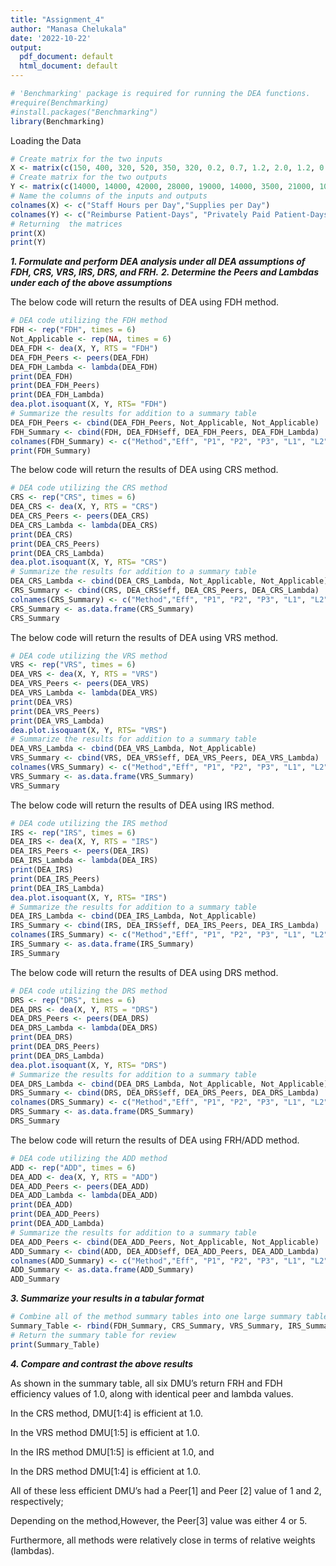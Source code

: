 ---
title: "Assignment_4"
author: "Manasa Chelukala"
date: '2022-10-22'
output:
  pdf_document: default
  html_document: default
---
```{r}
# 'Benchmarking' package is required for running the DEA functions.
#require(Benchmarking)
#install.packages("Benchmarking")
library(Benchmarking)
```

Loading the Data
```{r}
# Create matrix for the two inputs
X <- matrix(c(150, 400, 320, 520, 350, 320, 0.2, 0.7, 1.2, 2.0, 1.2, 0.7), ncol = 2)
# Create matrix for the two outputs
Y <- matrix(c(14000, 14000, 42000, 28000, 19000, 14000, 3500, 21000, 10500, 42000, 25000, 15000), ncol = 2)
# Name the columns of the inputs and outputs
colnames(X) <- c("Staff Hours per Day","Supplies per Day")
colnames(Y) <- c("Reimburse Patient-Days", "Privately Paid Patient-Days")
# Returning  the matrices 
print(X)
print(Y)
```
***1. Formulate and perform DEA analysis under all DEA assumptions of FDH, CRS, VRS, IRS, DRS, and FRH.***
***2. Determine the Peers and Lambdas under each of the above assumptions***

The below code will return the results of DEA using FDH method.
```{r}
# DEA code utilizing the FDH method
FDH <- rep("FDH", times = 6)
Not_Applicable <- rep(NA, times = 6)
DEA_FDH <- dea(X, Y, RTS = "FDH")
DEA_FDH_Peers <- peers(DEA_FDH)                             
DEA_FDH_Lambda <- lambda(DEA_FDH)  
print(DEA_FDH)
print(DEA_FDH_Peers)
print(DEA_FDH_Lambda)
dea.plot.isoquant(X, Y, RTS= "FDH")
# Summarize the results for addition to a summary table
DEA_FDH_Peers <- cbind(DEA_FDH_Peers, Not_Applicable, Not_Applicable)
FDH_Summary <- cbind(FDH, DEA_FDH$eff, DEA_FDH_Peers, DEA_FDH_Lambda)
colnames(FDH_Summary) <- c("Method","Eff", "P1", "P2", "P3", "L1", "L2", "L3", "L4", "L5", "L6")
print(FDH_Summary)
```

The below code will return the results of DEA using CRS method.
```{r}
# DEA code utilizing the CRS method
CRS <- rep("CRS", times = 6)
DEA_CRS <- dea(X, Y, RTS = "CRS")
DEA_CRS_Peers <- peers(DEA_CRS)                             
DEA_CRS_Lambda <- lambda(DEA_CRS)                            
print(DEA_CRS)
print(DEA_CRS_Peers)
print(DEA_CRS_Lambda)
dea.plot.isoquant(X, Y, RTS= "CRS")
# Summarize the results for addition to a summary table
DEA_CRS_Lambda <- cbind(DEA_CRS_Lambda, Not_Applicable, Not_Applicable)
CRS_Summary <- cbind(CRS, DEA_CRS$eff, DEA_CRS_Peers, DEA_CRS_Lambda)
colnames(CRS_Summary) <- c("Method","Eff", "P1", "P2", "P3", "L1", "L2", "L3", "L4", "L5", "L6")
CRS_Summary <- as.data.frame(CRS_Summary)
CRS_Summary
```
The below code will return the results of DEA using VRS method.
```{r}
# DEA code utilizing the VRS method
VRS <- rep("VRS", times = 6)
DEA_VRS <- dea(X, Y, RTS = "VRS")
DEA_VRS_Peers <- peers(DEA_VRS)                             
DEA_VRS_Lambda <- lambda(DEA_VRS)                            
print(DEA_VRS)
print(DEA_VRS_Peers)
print(DEA_VRS_Lambda)
dea.plot.isoquant(X, Y, RTS= "VRS")
# Summarize the results for addition to a summary table
DEA_VRS_Lambda <- cbind(DEA_VRS_Lambda, Not_Applicable)
VRS_Summary <- cbind(VRS, DEA_VRS$eff, DEA_VRS_Peers, DEA_VRS_Lambda)
colnames(VRS_Summary) <- c("Method","Eff", "P1", "P2", "P3", "L1", "L2", "L3", "L4", "L5", "L6")
VRS_Summary <- as.data.frame(VRS_Summary)
VRS_Summary
```

The below code will return the results of DEA using IRS method.
```{r}
# DEA code utilizing the IRS method
IRS <- rep("IRS", times = 6)
DEA_IRS <- dea(X, Y, RTS = "IRS")
DEA_IRS_Peers <- peers(DEA_IRS)                             
DEA_IRS_Lambda <- lambda(DEA_IRS)                            
print(DEA_IRS)
print(DEA_IRS_Peers)
print(DEA_IRS_Lambda)
dea.plot.isoquant(X, Y, RTS= "IRS")
# Summarize the results for addition to a summary table
DEA_IRS_Lambda <- cbind(DEA_IRS_Lambda, Not_Applicable)
IRS_Summary <- cbind(IRS, DEA_IRS$eff, DEA_IRS_Peers, DEA_IRS_Lambda)
colnames(IRS_Summary) <- c("Method","Eff", "P1", "P2", "P3", "L1", "L2", "L3", "L4", "L5", "L6")
IRS_Summary <- as.data.frame(IRS_Summary)
IRS_Summary
```

The below code will return the results of DEA using DRS method.
```{r}
# DEA code utilizing the DRS method
DRS <- rep("DRS", times = 6)
DEA_DRS <- dea(X, Y, RTS = "DRS")
DEA_DRS_Peers <- peers(DEA_DRS)                             
DEA_DRS_Lambda <- lambda(DEA_DRS)                            
print(DEA_DRS)
print(DEA_DRS_Peers)
print(DEA_DRS_Lambda)
dea.plot.isoquant(X, Y, RTS= "DRS")
# Summarize the results for addition to a summary table
DEA_DRS_Lambda <- cbind(DEA_DRS_Lambda, Not_Applicable, Not_Applicable)
DRS_Summary <- cbind(DRS, DEA_DRS$eff, DEA_DRS_Peers, DEA_DRS_Lambda)
colnames(DRS_Summary) <- c("Method","Eff", "P1", "P2", "P3", "L1", "L2", "L3", "L4", "L5", "L6")
DRS_Summary <- as.data.frame(DRS_Summary)
DRS_Summary
```

The below code will return the results of DEA using FRH/ADD method.
```{r}
# DEA code utilizing the ADD method
ADD <- rep("ADD", times = 6)
DEA_ADD <- dea(X, Y, RTS = "ADD")
DEA_ADD_Peers <- peers(DEA_ADD)                             
DEA_ADD_Lambda <- lambda(DEA_ADD)                            
print(DEA_ADD)
print(DEA_ADD_Peers)
print(DEA_ADD_Lambda)
# Summarize the results for addition to a summary table
DEA_ADD_Peers <- cbind(DEA_ADD_Peers, Not_Applicable, Not_Applicable)
ADD_Summary <- cbind(ADD, DEA_ADD$eff, DEA_ADD_Peers, DEA_ADD_Lambda)
colnames(ADD_Summary) <- c("Method","Eff", "P1", "P2", "P3", "L1", "L2", "L3", "L4", "L5", "L6")
ADD_Summary <- as.data.frame(ADD_Summary)
ADD_Summary
```
***3. Summarize your results in a tabular format***
```{r}
# Combine all of the method summary tables into one large summary table for each method
Summary_Table <- rbind(FDH_Summary, CRS_Summary, VRS_Summary, IRS_Summary, DRS_Summary, ADD_Summary)
# Return the summary table for review
print(Summary_Table)
```
***4. Compare and contrast the above results***

As shown in the summary table, all six DMU's return FRH and FDH efficiency values of 1.0, along with identical peer and lambda values.

In the CRS method, DMU[1:4] is efficient at 1.0.

In the VRS method  DMU[1:5] is efficient at 1.0.

In the IRS method  DMU[1:5] is efficient at 1.0, and

In the DRS method  DMU[1:4] is efficient at 1.0.

All of these less efficient DMU's had a Peer[1] and Peer [2] value of 1 and 2, respectively; 

Depending on the method,However, the Peer[3] value was either 4 or 5. 

Furthermore, all methods were relatively close in terms of relative weights (lambdas).
